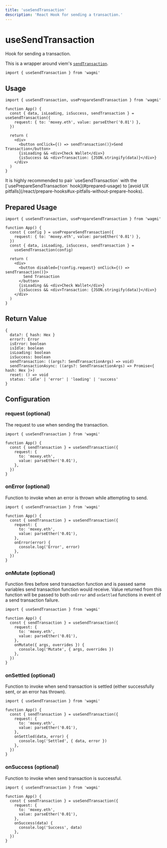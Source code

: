 ```yaml
---
title: 'useSendTransaction'
description: 'React Hook for sending a transaction.'
---
```



# useSendTransaction

Hook for sending a transaction.

This is a wrapper around viem's [`sendTransaction`](https://viem.sh/docs/actions/wallet/sendTransaction.html).

```tsx
import { useSendTransaction } from 'wagmi'
```

## Usage

```tsx
import { useSendTransaction, usePrepareSendTransaction } from 'wagmi'

function App() {
  const { data, isLoading, isSuccess, sendTransaction } = useSendTransaction({
    request: { to: 'moxey.eth', value: parseEther('0.01') },
  })

  return (
    <div>
      <button onClick={() => sendTransaction()}>Send Transaction</button>
      {isLoading && <div>Check Wallet</div>}
      {isSuccess && <div>Transaction: {JSON.stringify(data)}</div>}
    </div>
  )
}
```

<Callout>
  It is highly recommended to pair `useSendTransaction` with the
  [`usePrepareSendTransaction` hook](#prepared-usage) to [avoid UX
  pitfalls](/react/prepare-hooks#ux-pitfalls-without-prepare-hooks).
</Callout>

## Prepared Usage

```tsx
import { useSendTransaction, usePrepareSendTransaction } from 'wagmi'

function App() {
  const { config } = usePrepareSendTransaction({
    request: { to: 'moxey.eth', value: parseEther('0.01') },
  })
  const { data, isLoading, isSuccess, sendTransaction } =
    useSendTransaction(config)

  return (
    <div>
      <button disabled={!config.request} onClick={() => sendTransaction()}>
        Send Transaction
      </button>
      {isLoading && <div>Check Wallet</div>}
      {isSuccess && <div>Transaction: {JSON.stringify(data)}</div>}
    </div>
  )
}
```

## Return Value

```tsx
{
  data?: { hash: Hex }
  error?: Error
  isError: boolean
  isIdle: boolean
  isLoading: boolean
  isSuccess: boolean
  sendTransaction: ((args?: SendTransactionArgs) => void)
  sendTransactionAsync: ((args?: SendTransactionArgs) => Promise<{ hash: Hex }>)
  reset: () => void
  status: 'idle' | 'error' | 'loading' | 'success'
}
```

## Configuration

### request (optional)

The request to use when sending the transaction.

```tsx {5-8}
import { useSendTransaction } from 'wagmi'

function App() {
  const { sendTransaction } = useSendTransaction({
    request: {
      to: 'moxey.eth',
      value: parseEther('0.01'),
    },
  })
}
```

### onError (optional)

Function to invoke when an error is thrown while attempting to send.

```tsx {9-11}
import { useSendTransaction } from 'wagmi'

function App() {
  const { sendTransaction } = useSendTransaction({
    request: {
      to: 'moxey.eth',
      value: parseEther('0.01'),
    },
    onError(error) {
      console.log('Error', error)
    },
  })
}
```

### onMutate (optional)

Function fires before send transaction function and is passed same variables send transaction function would receive. Value returned from this function will be passed to both `onError` and `onSettled` functions in event of a send transaction failure.

```tsx {9-11}
import { useSendTransaction } from 'wagmi'

function App() {
  const { sendTransaction } = useSendTransaction({
    request: {
      to: 'moxey.eth',
      value: parseEther('0.01'),
    },
    onMutate({ args, overrides }) {
      console.log('Mutate', { args, overrides })
    },
  })
}
```

### onSettled (optional)

Function to invoke when send transaction is settled (either successfully sent, or an error has thrown).

```tsx {9-11}
import { useSendTransaction } from 'wagmi'

function App() {
  const { sendTransaction } = useSendTransaction({
    request: {
      to: 'moxey.eth',
      value: parseEther('0.01'),
    },
    onSettled(data, error) {
      console.log('Settled', { data, error })
    },
  })
}
```

### onSuccess (optional)

Function to invoke when send transaction is successful.

```tsx {9-11}
import { useSendTransaction } from 'wagmi'

function App() {
  const { sendTransaction } = useSendTransaction({
    request: {
      to: 'moxey.eth',
      value: parseEther('0.01'),
    },
    onSuccess(data) {
      console.log('Success', data)
    },
  })
}
```
